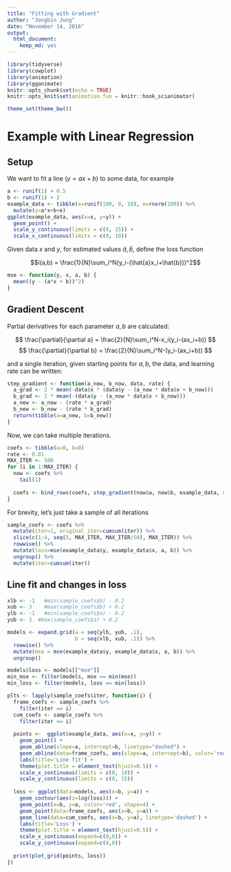 ```yaml
---
title: "Fitting with Gradient"
author: "Jongbin Jung"
date: "November 14, 2016"
output: 
  html_document: 
    keep_md: yes
---
```


<link rel="stylesheet" href="http://vis.supstat.com/assets/themes/dinky/css/scianimator.css">
<script src="https://ajax.googleapis.com/ajax/libs/jquery/1.7.1/jquery.min.js"></script>
<script src="http://vis.supstat.com/assets/themes/dinky/js/jquery.scianimator.min.js"></script>

```r
library(tidyverse)
library(cowplot)
library(animation)
library(gganimate)
knitr::opts_chunk$set(echo = TRUE)
knitr::opts_knit$set(animation.fun = knitr::hook_scianimator)

theme_set(theme_bw())
```

# Example with Linear Regression

## Setup

We want to fit a line ($y = ax + b$) to some data, for example

```r
a <- runif(1) + 0.5
b <- runif(1) + 2
example_data <- tibble(x=runif(100, 0, 10), e=rnorm(100)) %>%
  mutate(y=a*x+b+e)
ggplot(example_data, aes(x=x, y=y)) +
  geom_point() +
  scale_y_continuous(limits = c(0, 15)) +
  scale_x_continuous(limits = c(0, 10))
```

Given data $x$ and $y$, for estimated values $\hat{a}, \hat{b}$, define the 
loss function

$$l(a,b) = \frac{1}{N}\sum_i^N(y_i-(\hat{a}x_i+\hat{b}))^2$$

```r
mse <- function(y, x, a, b) {
  mean((y - (a*x + b))^2)
}
```

## Gradient Descent

Partial derivatives for each parameter $a, b$ are calculated: 

$$ \frac{\partial}{\partial a} = \frac{2}{N}\sum_i^N-x_i(y_i-(ax_i+b)) $$
$$ \frac{\partial}{\partial b} = \frac{2}{N}\sum_i^N-(y_i-(ax_i+b)) $$

and a single iteration, given starting points for $a, b$, the data, and learning
rate can be written:

```r
step_gradient <- function(a_now, b_now, data, rate) {
  a_grad <- 2 * mean(-data$x * (data$y - (a_now * data$x + b_now)))
  b_grad <- 2 * mean(-(data$y - (a_now * data$x + b_now)))
  a_new <- a_now - (rate * a_grad)
  b_new <- b_now - (rate * b_grad)
  return(tibble(a=a_new, b=b_new))
}
```

Now, we can take multiple iterations.

```r
coefs <- tibble(a=0, b=0)
rate <- 0.01
MAX_ITER <- 500
for (i in 1:MAX_ITER) {
  now <- coefs %>%
    tail(1)
  
  coefs <- bind_rows(coefs, step_gradient(now$a, now$b, example_data, rate))
}
```

For brevity, let's just take a sample of all iterations

```r
sample_coefs <- coefs %>%
  mutate(iter=1, original_iter=cumsum(iter)) %>%
  slice(c(1:4, seq(5, MAX_ITER, MAX_ITER/50), MAX_ITER)) %>%
  rowwise() %>%
  mutate(loss=mse(example_data$y, example_data$x, a, b)) %>%
  ungroup() %>%
  mutate(iter=cumsum(iter))
```

## Line fit and changes in loss

```r
xlb <- -1   #min(sample_coefs$b) - 0.2
xub <- 3    #max(sample_coefs$b) + 0.2
ylb <- -1   #min(sample_coefs$a) - 0.2
yub <- 3  #max(sample_coefs$a) + 0.2

models <- expand.grid(a = seq(ylb, yub, .1),
                      b = seq(xlb, xub, .1)) %>%
  rowwise() %>%
  mutate(mse = mse(example_data$y, example_data$x, a, b)) %>%
  ungroup()

models$loss <- models[["mse"]]
min_mse <- filter(models, mse == min(mse))
min_loss <- filter(models, loss == min(loss))

plts <- lapply(sample_coefs$iter, function(i) {
  frame_coefs <- sample_coefs %>%
    filter(iter == i)
  cum_coefs <- sample_coefs %>%
    filter(iter <= i)
  
  points <-  ggplot(example_data, aes(x=x, y=y)) +
    geom_point() +
    geom_abline(slope=a, intercept=b, linetype="dashed") +
    geom_abline(data=frame_coefs, aes(slope=a, intercept=b), color='red') +
    labs(title='Line fit') +
    theme(plot.title = element_text(hjust=0.5)) +
    scale_x_continuous(limits = c(0, 10)) +
    scale_y_continuous(limits = c(0, 15))
  
  loss <- ggplot(data=models, aes(x=b, y=a)) +
    geom_contour(aes(z=log(loss))) +
    geom_point(x=b, y=a, color='red', shape=4) +
    geom_point(data=frame_coefs, aes(x=b, y=a)) +
    geom_line(data=cum_coefs, aes(x=b, y=a), linetype='dashed') +
    labs(title='Loss') +
    theme(plot.title = element_text(hjust=0.5)) +
    scale_x_continuous(expand=c(0,0)) +
    scale_y_continuous(expand=c(0,0))
  
  print(plot_grid(points, loss))
})
```


